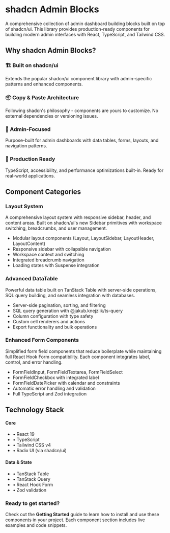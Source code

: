 
<Meta title="Introduction" />

# shadcn Admin Blocks

A comprehensive collection of admin dashboard building blocks built on top of shadcn/ui.
This library provides production-ready components for building modern admin interfaces with
React, TypeScript, and Tailwind CSS.

## Why shadcn Admin Blocks?

<div className="grid gap-4 my-8">
  <div className="border-l-4 border-primary pl-4">
    <h3 className="font-semibold">🏗️ Built on shadcn/ui</h3>
    <p className="text-muted-foreground">
      Extends the popular shadcn/ui component library with admin-specific patterns and enhanced
      components.
    </p>
  </div>

<div className="border-l-4 border-primary pl-4">
  <h3 className="font-semibold">📦 Copy & Paste Architecture</h3>
  <p className="text-muted-foreground">
    Following shadcn's philosophy - components are yours to customize. No external dependencies or
    versioning issues.
  </p>
</div>

<div className="border-l-4 border-primary pl-4">
  <h3 className="font-semibold">🎯 Admin-Focused</h3>
  <p className="text-muted-foreground">
    Purpose-built for admin dashboards with data tables, forms, layouts, and navigation patterns.
  </p>
</div>

  <div className="border-l-4 border-primary pl-4">
    <h3 className="font-semibold">🔧 Production Ready</h3>
    <p className="text-muted-foreground">
      TypeScript, accessibility, and performance optimizations built-in. Ready for real-world
      applications.
    </p>
  </div>
</div>

## Component Categories

<div className="grid gap-6 my-8">
  <div className="p-6 border rounded-lg">
    <h3 className="text-xl font-semibold mb-3">Layout System</h3>
    <p className="text-muted-foreground mb-4">
      A comprehensive layout system with responsive sidebar, header, and content areas. Built on shadcn/ui's 
      new Sidebar primitives with workspace switching, breadcrumbs, and user management.
    </p>
    <ul className="list-disc list-inside text-muted-foreground space-y-1">
      <li>Modular layout components (Layout, LayoutSidebar, LayoutHeader, LayoutContent)</li>
      <li>Responsive sidebar with collapsible navigation</li>
      <li>Workspace context and switching</li>
      <li>Integrated breadcrumb navigation</li>
      <li>Loading states with Suspense integration</li>
    </ul>
  </div>

<div className="p-6 border rounded-lg">
  <h3 className="text-xl font-semibold mb-3">Advanced DataTable</h3>
  <p className="text-muted-foreground mb-4">
    Powerful data table built on TanStack Table with server-side operations, SQL query building, and
    seamless integration with databases.
  </p>
  <ul className="list-disc list-inside text-muted-foreground space-y-1">
    <li>Server-side pagination, sorting, and filtering</li>
    <li>SQL query generation with @jakub.knejzlik/ts-query</li>
    <li>Column configuration with type safety</li>
    <li>Custom cell renderers and actions</li>
    <li>Export functionality and bulk operations</li>
  </ul>
</div>

  <div className="p-6 border rounded-lg">
    <h3 className="text-xl font-semibold mb-3">Enhanced Form Components</h3>
    <p className="text-muted-foreground mb-4">
      Simplified form field components that reduce boilerplate while maintaining full React Hook Form 
      compatibility. Each component integrates label, control, and error handling.
    </p>
    <ul className="list-disc list-inside text-muted-foreground space-y-1">
      <li>FormFieldInput, FormFieldTextarea, FormFieldSelect</li>
      <li>FormFieldCheckbox with integrated label</li>
      <li>FormFieldDatePicker with calendar and constraints</li>
      <li>Automatic error handling and validation</li>
      <li>Full TypeScript and Zod integration</li>
    </ul>
  </div>
</div>

## Technology Stack

<div className="grid grid-cols-2 gap-4 my-8">
  <div>
    <h4 className="font-semibold mb-2">Core</h4>
    <ul className="text-muted-foreground space-y-1 text-sm">
      <li>• React 19</li>
      <li>• TypeScript</li>
      <li>• Tailwind CSS v4</li>
      <li>• Radix UI (via shadcn/ui)</li>
    </ul>
  </div>
  <div>
    <h4 className="font-semibold mb-2">Data & State</h4>
    <ul className="text-muted-foreground space-y-1 text-sm">
      <li>• TanStack Table</li>
      <li>• TanStack Query</li>
      <li>• React Hook Form</li>
      <li>• Zod validation</li>
    </ul>
  </div>
</div>

<div className="mt-12 p-6 bg-muted rounded-lg">
  <h3 className="font-semibold mb-2">Ready to get started?</h3>
  <p className="text-muted-foreground">
    Check out the <strong>Getting Started</strong> guide to learn how to install and use these
    components in your project. Each component section includes live examples and code snippets.
  </p>
</div>
